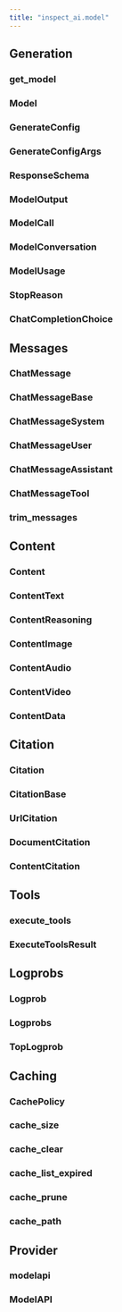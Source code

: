 ```yaml
---
title: "inspect_ai.model"
---
```


## Generation

### get_model
### Model
### GenerateConfig
### GenerateConfigArgs
### ResponseSchema
### ModelOutput
### ModelCall
### ModelConversation
### ModelUsage
### StopReason
### ChatCompletionChoice

## Messages

### ChatMessage
### ChatMessageBase
### ChatMessageSystem
### ChatMessageUser
### ChatMessageAssistant
### ChatMessageTool
### trim_messages

## Content

### Content
### ContentText
### ContentReasoning
### ContentImage
### ContentAudio
### ContentVideo
### ContentData

## Citation

### Citation
### CitationBase
### UrlCitation
### DocumentCitation
### ContentCitation

## Tools

### execute_tools
### ExecuteToolsResult

## Logprobs

### Logprob
### Logprobs
### TopLogprob

## Caching

### CachePolicy
### cache_size
### cache_clear
### cache_list_expired
### cache_prune
### cache_path

## Provider

### modelapi
### ModelAPI




